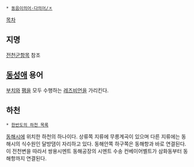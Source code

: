  * [[동음이의어·다의어/ㅈ]]

[[목차]]
== 지명 ==
[[전천군]]항목 참조

== [[동성애]] 용어 ==
[[부치]]와 [[팸]]을 모두 수행하는 [[레즈비언]]을 가리킨다.

== 하천 ==
 * [[한반도의 하천 목록]]

[[동해시]]에 위치한 하천의 하나이다. 상류쪽 지류에 무릉계곡이 있으며 다른 지류에는 동해시의 식수원인 달방댐이 자리하고 있다. 동해안쪽 하구쪽은 동해항과 바로 연결된다. 이 전천변을 따라서 쌍용시멘트 동해공장의 시멘트 수송 컨베이어벨트가 삼화동부터 동해항까지 연결된다.

